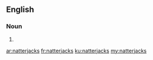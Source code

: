 ==English==

===Noun===
{{head|en}}

# {{plural of|natterjack}}

[[ar:natterjacks]]
[[fr:natterjacks]]
[[ku:natterjacks]]
[[my:natterjacks]]